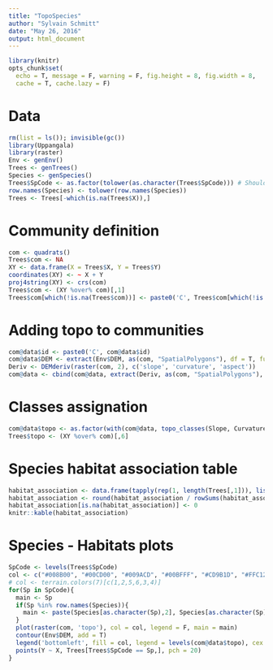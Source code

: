 ```yaml
---
title: "TopoSpecies"
author: "Sylvain Schmitt"
date: "May 26, 2016"
output: html_document
---
```


```r
library(knitr)
opts_chunk$set(
  echo = T, message = F, warning = F, fig.height = 8, fig.width = 8,
  cache = T, cache.lazy = F)
```

# Data
```r
rm(list = ls()); invisible(gc())
library(Uppangala)
library(raster)
Env <- genEnv()
Trees <- genTrees()
Species <- genSpecies()
Trees$SpCode <- as.factor(tolower(as.character(Trees$SpCode))) # Should be treated in gen functions
row.names(Species) <- tolower(row.names(Species))
Trees <- Trees[-which(is.na(Trees$X)),]
```

# Community definition
```r
com <- quadrats()
Trees$com <- NA
XY <- data.frame(X = Trees$X, Y = Trees$Y)
coordinates(XY) <- ~ X + Y
proj4string(XY) <- crs(com)
Trees$com <- (XY %over% com)[,1]
Trees$com[which(!is.na(Trees$com))] <- paste0('C', Trees$com[which(!is.na(Trees$com))])
```

# Adding topo to communities

```r
com@data$id <- paste0('C', com@data$id)
com@data$DEM <- extract(Env$DEM, as(com, "SpatialPolygons"), df = T, fun = mean)[,2]
Deriv <- DEMderiv(raster(com, 2), c('slope', 'curvature', 'aspect'))
com@data <- cbind(com@data, extract(Deriv, as(com, "SpatialPolygons"), df = T, fun = mean)[-1])
```

# Classes assignation
```r
com@data$topo <- as.factor(with(com@data, topo_classes(Slope, Curvature, Aspect)))
Trees$topo <- (XY %over% com)[,6]
```

# Species habitat association table
```r
habitat_association <- data.frame(tapply(rep(1, length(Trees[,1])), list(Trees$SpCode, Trees$topo), sum))
habitat_association <- round(habitat_association / rowSums(habitat_association, na.rm = T) * 100)
habitat_association[is.na(habitat_association)] <- 0
knitr::kable(habitat_association)
```


# Species - Habitats plots
```r
SpCode <- levels(Trees$SpCode)
col <- c("#008B00", "#00CD00", "#009ACD", "#00BFFF", "#CD9B1D", "#FFC125")
# col <- terrain.colors(7)[c(1,2,5,6,3,4)]
for(Sp in SpCode){
  main <- Sp
  if(Sp %in% row.names(Species)){
    main <- paste(Species[as.character(Sp),2], Species[as.character(Sp),3], sep = ', ')
  }
  plot(raster(com, 'topo'), col = col, legend = F, main = main)
  contour(Env$DEM, add = T)
  legend('bottomleft', fill = col, legend = levels(com@data$topo), cex = 0.7)
  points(Y ~ X, Trees[Trees$SpCode == Sp,], pch = 20)
}
```
